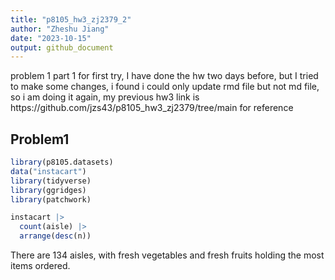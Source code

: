 ```yaml
---
title: "p8105_hw3_zj2379_2"
author: "Zheshu Jiang"
date: "2023-10-15"
output: github_document
---
```

problem 1 part 1 for first try, I have done the hw two days before, but I tried to make some changes, i found i could only update rmd file but not md file, so i am doing it again, my previous hw3 link is https://github.com/jzs43/p8105_hw3_zj2379/tree/main for reference

## Problem1
```r
library(p8105.datasets)
data("instacart")
library(tidyverse)
library(ggridges)
library(patchwork)
```

```r
instacart |> 
  count(aisle) |> 
  arrange(desc(n))
```

There are 134 aisles, with fresh vegetables and fresh fruits holding the most items ordered.